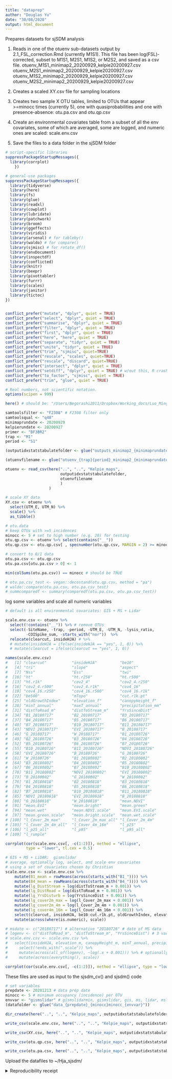 ```yaml
---
title: "dataprep"
author: "Douglas Yu"
date: "30/08/2020"
output: html_document
---
```


Prepares datasets for sjSDM analysis

1.  Reads in one of the otuenv sub-datasets output by 2.1_FSL_correction.Rmd (currently M1S1). This file has been log(FSL)-corrected, subset to M1S1, M2S1, M1S2, or M2S2, and saved as a csv file.
    otuenv_M1S1_minimap2_20200929_kelpie20200927.csv
    otuenv_M2S1_minimap2_20200929_kelpie20200927.csv
    otuenv_M1S2_minimap2_20200929_kelpie20200927.csv
    otuenv_M2S2_minimap2_20200929_kelpie20200927.csv
    
2.  Creates a scaled XY.csv file for sampling locations

3.  Creates two sample X OTU tables, limited to OTUs that appear >=minocc times (currently 5), one with quasiprobabilities and one with presence-absence:  otu.pa.csv and otu.qp.csv

4.  Create an environmental covariates table from a subset of all the env covariates, some of which are averaged, some are logged, and numeric ones are scaled: scale.env.csv

5.  Save the files to a data folder in the sjSDM folder

```r
# script-specific libraries
suppressPackageStartupMessages({
  library(corrplot)
    })

# general-use packages
suppressPackageStartupMessages({
  library(tidyverse)
  library(here)
  library(fs)
  library(glue)
  library(readxl)
  library(cowplot)
  library(lubridate)
  library(patchwork)
  library(broom)
  library(ggeffects)
  library(viridis)
  library(arsenal) # for tableby()
  library(waldo) # for compare()
  library(sjmisc) # for rotate_df()
  library(envDocument)
  library(inspectdf)
  library(conflicted)
  library(knitr)
  library(beepr)
  library(pivottabler)
  library(furrr)
  library(scales)
  library(janitor)
  library(tictoc)
})


conflict_prefer("mutate", "dplyr", quiet = TRUE)
conflict_prefer("select", "dplyr", quiet = TRUE)
conflict_prefer("summarise", "dplyr", quiet = TRUE)
conflict_prefer("filter", "dplyr", quiet = TRUE)
conflict_prefer("first", "dplyr", quiet = TRUE)
conflict_prefer("here", "here", quiet = TRUE)
conflict_prefer("separate", "tidyr", quiet = TRUE)
conflict_prefer("unite", "tidyr", quiet = TRUE)
conflict_prefer("trim", "sjmisc", quiet=TRUE)
conflict_prefer("rescale", "scales", quiet=TRUE)
conflict_prefer("rescale", "discard", quiet=TRUE)
conflict_prefer("intersect", "dplyr", quiet = TRUE)
conflict_prefer("setdiff", "dplyr", quiet = TRUE) # w/out this, R crashes
conflict_prefer("to_factor", "sjmisc", quiet = TRUE)
conflict_prefer("trim", "glue", quiet = TRUE)

# Real numbers, not scientific notation.
options(scipen = 999)
```


```r
here() # should be: "/Users/Negorashi2011/Dropbox/Working_docs/Luo_Mingjie_Oregon/HJA_analyses_Kelpie/HJA_scripts/07_idxstats_tabulate"
```

```r
samtoolsfilter <- "F2308" # F2308 filter only
samtoolsqual <- "q48"
minimaprundate <- 20200929
kelpierundate <- 20200927
primer <- "BF3BR2"
trap <- "M1"
period <- "S1"

(outputidxstatstabulatefolder <- glue("outputs_minimap2_{minimaprundate}_{samtoolsfilter}_{samtoolsqual}_kelpie{kelpierundate}_{primer}_vsearch97"))

(otuenvfilename <- glue("otuenv_{trap}{period}_minimap2_{minimaprundate}_kelpie{kelpierundate}.csv"))

otuenv <- read_csv(here("..", "..", "Kelpie_maps", 
                        outputidxstatstabulatefolder, 
                        otuenvfilename
                        )
                   )
```

```r
# scale XY data
XY.csv <- otuenv %>% 
  select(UTM_E, UTM_N) %>% 
  scale() %>% 
  as_tibble()
```

```r
# otu.data
# keep OTUs with >=5 incidences
minocc <- 5 # set to high number (e.g. 20) for testing
otu.qp.csv <- otuenv %>% select(contains("__"))
otu.qp.csv <- otu.qp.csv[ , specnumber(otu.qp.csv, MARGIN = 2) >= minocc] 

# convert to 0/1 data
otu.pa.csv <- otu.qp.csv
otu.pa.csv[otu.pa.csv > 0] <- 1

min(colSums(otu.pa.csv)) == minocc # should be TRUE

# otu.pa.csv_test <- vegan::decostand(otu.qp.csv, method = "pa")
# waldo::compare(otu.pa.csv, otu.pa.csv_test)
# summcomparedf <- summary(comparedf(otu.pa.csv, otu.pa.csv_test))
```

log some variables and scale all numeric variables
```r
# default is all environmental covariates: GIS + MS + Lidar

scale.env.csv <- otuenv %>% 
  select(!contains("__")) %>% # remove OTUs
  select(-SiteName, -trap, -period, -UTM_E, -UTM_N, -lysis_ratio, 
         -COISpike_sum, -starts_with("nor"))  %>% 
  relocate(clearcut, insideHJA) # %>% 
  # mutate(insideHJA = ifelse(insideHJA == "yes", 1, 0)) %>% 
  # mutate(clearcut = ifelse(clearcut == "yes", 1, 0))

names(scale.env.csv)
#   [1] "clearcut"           "insideHJA"          "be10"              
#   [4] "tri"                "slope"              "aspect"            
#   [7] "Nss"                "Ess"                "twi"               
#  [10] "ht"                 "ht.r250"            "ht.r500"           
#  [13] "ht.r1k"             "cov2_4"             "cov2_4.r250"       
#  [16] "cov2_4.r500"        "cov2_4.r1k"         "cov4_16"           
#  [19] "cov4_16.r250"       "cov4_16.r500"       "cov4_16.r1k"       
#  [22] "be500"              "mTopo"              "cut.r1k.pt"        
#  [25] "oldGrowthIndex"     "elevation_f"        "canopyHeight_f"    
#  [28] "minT_annual"        "maxT_annual"        "precipitation_mm"  
#  [31] "distToRoad_m"       "distToStream_m"     "YrsSinceDist"      
#  [34] "B1_20180717"        "B2_20180717"        "B3_20180717"       
#  [37] "B4_20180717"        "B5_20180717"        "B6_20180717"       
#  [40] "B7_20180717"        "B10_20180717"       "B11_20180717"      
#  [43] "NDVI_20180717"      "EVI_20180717"       "B_20180717"        
#  [46] "G_20180717"         "W_20180717"         "B1_20180726"       
#  [49] "B2_20180726"        "B3_20180726"        "B4_20180726"       
#  [52] "B5_20180726"        "B6_20180726"        "B7_20180726"       
#  [55] "B10_20180726"       "B11_20180726"       "NDVI_20180726"     
#  [58] "EVI_20180726"       "B_20180726"         "G_20180726"        
#  [61] "W_20180726"         "B1_20180802"        "B2_20180802"       
#  [64] "B3_20180802"        "B4_20180802"        "B5_20180802"       
#  [67] "B6_20180802"        "B7_20180802"        "B10_20180802"      
#  [70] "B11_20180802"       "NDVI_20180802"      "EVI_20180802"      
#  [73] "B_20180802"         "G_20180802"         "W_20180802"        
#  [76] "B1_20180818"        "B2_20180818"        "B3_20180818"       
#  [79] "B4_20180818"        "B5_20180818"        "B6_20180818"       
#  [82] "B7_20180818"        "B10_20180818"       "B11_20180818"      
#  [85] "NDVI_20180818"      "EVI_20180818"       "B_20180818"        
#  [88] "G_20180818"         "W_20180818"         "mean.NDVI"         
#  [91] "mean.EVI"           "mean.bright"        "mean.green"        
#  [94] "mean.wet"           "mean.NDVI.scale"    "mean.EVI.scale"    
#  [97] "mean.green.scale"   "mean.bright.scale"  "mean.wet.scale"    
# [100] "l_Cover_2m_max"     "l_Cover_2m_max_all" "l_Cover_2m_4m"     
# [103] "l_Cover_2m_4m_all"  "l_Cover_4m_16m"     "l_p25"             
# [106] "l_p25_all"          "l_p95"              "l_p95_all"         
# [109] "l_rumple"        

corrplot(cor(scale.env.csv[, -c(1:2)]), method = "ellipse", 
         type = "lower", tl.cex = 0.5)

# GIS + MS + LiDAR:  gismslidar
# average, optionally log, select, and scale env covariates
# using a set of covariates chosen by Christian
scale.env.csv <- scale.env.csv %>%
    mutate(B1_mean = rowMeans(across(starts_with("B1_")))) %>% 
    mutate(B4_mean = rowMeans(across(starts_with("B4_")))) %>%  
    mutate(lg_DistStream = log(distToStream_m + 0.001)) %>% 
    mutate(lg_DistRoad = log(distToRoad_m + 0.001)) %>% 
    mutate(lg_YrsDisturb = log(YrsSinceDist + 0.001)) %>% 
    mutate(lg_cover2m_max = log(l_Cover_2m_max + 0.001)) %>% 
    mutate(lg_cover2m_4m = log(l_Cover_2m_4m + 0.001)) %>%
    mutate(lg_cover4m_16m = log(l_Cover_4m_16m + 0.001)) %>%   
    select(clearcut, insideHJA, be10:cut.r1k.pt, oldGrowthIndex, elevation_f, canopyHeight_f, precipitation_mm, mean.NDVI, mean.EVI, mean.green, mean.wet, l_p25, l_rumple, B1_mean, B4_mean, lg_DistStream, lg_DistRoad, lg_YrsDisturb, lg_cover2m_max, lg_cover2m_4m, lg_cover4m_16m) %>% 
    mutate(across(where(is.numeric), scale))

# msdate <- c("20180717") # alternative "20180726" # date of MS data 
# logenv <- c("distToRoad_m", "distToStream_m", "YrsSinceDist") # 3 variables for which the short distances are more important than long distances
# scale.env.csv <- scale.env.csv %>%
#   select(insideHJA, elevation_m, canopyHeight_m, minT_annual, precipitation_mm, distToRoad_m, distToStream_m, YrsSinceDist, contains(all_of(msdate)), starts_with("mean."), l_Cover_2m_max, l_Cover_2m_4m, l_Cover_4m_16m, l_p25, l_p95, l_rumple) %>% 
#     select(!ends_with(".scale")) %>% 
#     mutate(across(all_of(logenv), ~log(.x + 0.001))) %>% # optionally comment out
#     mutate(across(everything(), scale))

corrplot(cor(scale.env.csv[, -c(1:2)]), method = "ellipse", type = "lower", tl.cex = 0.5)
```


These files are used as input to the sjsdm_cv() and sjsdm() code

```r
# set variables
prepdate <- 20201213 # data prep date
minocc <- 5 # minimum occupancy (incidence) per OTU
envvar <- "gismslidar" # gismslidarmin, gismslidar, gis, ms, lidar, mslidar
(datafolder <- glue("data_{prepdate}_{minocc}minocc_{envvar}"))

dir_create(here("..", "..", "Kelpie_maps", outputidxstatstabulatefolder, "crossvalidation_data", datafolder))

write_csv(scale.env.csv, here("..", "..", "Kelpie_maps", outputidxstatstabulatefolder, "crossvalidation_data", datafolder, "scale.env.csv"))

write_csv(XY.csv, here("..", "..", "Kelpie_maps", outputidxstatstabulatefolder, "crossvalidation_data", datafolder, "XY.csv"))

write_csv(otu.qp.csv, here("..", "..", "Kelpie_maps", outputidxstatstabulatefolder, "crossvalidation_data", datafolder,  "otu.qp.csv"))

write_csv(otu.pa.csv, here("..", "..", "Kelpie_maps", outputidxstatstabulatefolder, "crossvalidation_data", datafolder, "otu.pa.csv"))
```

Upload the datafiles to ~/Hja_sjsdm/

<details><summary>Reproducibility receipt</summary>
```r
# datetime
Sys.time()

# repository
git2r::repository(here::here())

env_doc("table", git = FALSE)
```
</details>
